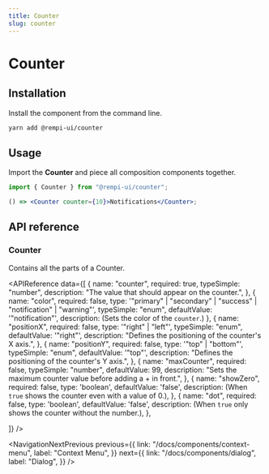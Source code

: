 ```yaml
---
title: Counter
slug: counter
---
```


# Counter

<Description text="Generates a small counter in the corner of its child components" />

<SelectVersion />

<PreviewComponent name="counter" />

## Installation

Install the component from the command line.

```bash
yarn add @rempi-ui/counter
```

## Usage

Import the <strong>Counter</strong> and piece all composition components together.

```jsx
import { Counter } from "@rempi-ui/counter";

() => <Counter counter={10}>Notifications</Counter>;
```

## API reference

### Counter

Contains all the parts of a Counter.

<APIReference
  data={[
    {
      name: "counter",
      required: true,
      typeSimple: "number",
      description: "The value that should appear on the counter.",
    },
    {
      name: "color",
      required: false,
      type: '"primary" | "secondary" | "success" | "notification" | "warning"',
      typeSimple: "enum",
      defaultValue: '"notification"',
      description: (<span>Sets the color of the `counter`.</span>)
    },
    {
      name: "positionX",
      required: false,
      type: '"right" | "left"',
      typeSimple: "enum",
      defaultValue: '"right"',
      description: "Defines the positioning of the counter's X axis.",
    },
    {
      name: "positionY",
      required: false,
      type: '"top" | "bottom"',
      typeSimple: "enum",
      defaultValue: '"top"',
      description: "Defines the positioning of the counter's Y axis.",
    },
    {
      name: "maxCounter",
      required: false,
      typeSimple: "number",
      defaultValue: 99,
      description: "Sets the maximum counter value before adding a + in front.",
    },
    {
      name: "showZero",
      required: false,
      type: 'boolean',
      defaultValue: 'false',
      description: (<span>When <code>true</code> shows the counter even with a value of 0.</span>),
    },
    {
      name: "dot",
      required: false,
      type: 'boolean',
      defaultValue: 'false',
      description: (<span>When <code>true</code> only shows the counter without the number.</span>),
    },

]}
/>

<NavigationNextPrevious
  previous={{
    link: "/docs/components/context-menu",
    label: "Context Menu",
  }}
  next={{
    link: "/docs/components/dialog",
    label: "Dialog",
  }}
/>

<EditThisPage url="components/en-US/counter/1.0.0.mdx" />
